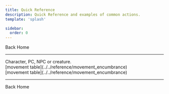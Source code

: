 ```yaml
---
title: Quick Reference
description: Quick Reference and examples of common actions.
template: 'splash'

sidebar:
  order: 0
---
```



<LinkButton href="/" variant="secondary" icon="left-arrow" iconPlacement="start">
  Back Home
</LinkButton>

---

<Aside title="Actor:" type="caution">
  Character, PC, NPC or creature.
</Aside>

<CardGrid stagger>
  <Card title="Surprised">
    <Badge text="Actors don't act that Round" size="large" variant="caution" />
    <Badge text="Surprised: 1-2 on a d6" size="large" variant="danger" />
    <Badge text="Elves: -1 on the range" size="large" variant="danger" />
    <Badge text="If foe prepared for ambush 1-4 on a d6" size="large" variant="danger" />
  </Card>
  <Card title="Sneak Attack for all Classes">
    <Badge text="Attack made by Surprise" size="large" variant="caution" />
  </Card>
  <Card title="Specialist Sneak Attack">
    <Badge text="+2 attack bonus (if > 1 point in the skill)" size="large" variant="danger" />
    <Badge text="multiply damage by number of Sneak points" size="large" variant="caution" />
  </Card>
  <Card title="Attacking unaware foe from behind">
    <Badge text="Foe loses Dex & Shield AC bonuses" size="large" variant="caution" />
    <Badge text="+2 extra Attack bonus" size="large" variant="danger" />
  </Card>
  <Card title="Parry">
    <Badge text="No other action is allowed" size="large" variant="caution" />
    <Badge text="Decide to parry at any point during the Round" size="large" variant="caution" />
    <Badge text="+2 AC bonus for the Round" size="large" variant="danger" />
    <Badge text="+4 AC bonus for Elves & Dawrves" size="large" variant="danger" />
  </Card>
  <Card title="Moving in combat">
    <Badge text="Move according to" size="large" variant="caution" /> [movement
    table](../../reference/movement_encumbrance)
    <div>
      <Badge text="30' unencumbered" size="large" variant="danger" />
      <Badge text="40' lightly encumbered etc..." size="large" variant="danger" />
    </div>
  </Card>
  <Card title="Charge">
    <Badge text="Use Running Move" size="large" variant="caution" /> [movement
    table](../../reference/movement_encumbrance)
    <div>
      <Badge text="x2 damage" size="large" variant="danger" />
      <Badge text="-2 AC penalty" size="large" variant="danger" />
    </div>
  </Card>
  <Card title="Press">
    <Badge text="Only Fighters, Elves & Dwarves" size="large" variant="caution" />
    <div>
      <Badge text="+2 attack bonus" size="large" variant="danger" />
      <Badge text="-4 AC penalty" size="large" variant="danger" />
    </div>
  </Card>
  <Card title="Defensive Fighting">
    <Badge text="Only Fighters, Elves & Dwarves" size="large" variant="caution" />
    <div>
      <Badge text="+2 AC bonus" size="large" variant="danger" />
      <Badge text="-4 attack penalty" size="large" variant="danger" />
    </div>
  </Card>
</CardGrid>

---

<LinkButton href="/" variant="secondary" icon="left-arrow" iconPlacement="start">
  Back Home
</LinkButton>
